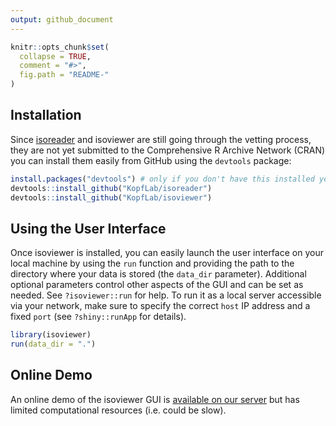 ```yaml
---
output: github_document
---
```


<!-- README.md is generated from README.Rmd. Please edit that file -->

```r
knitr::opts_chunk$set(
  collapse = TRUE,
  comment = "#>",
  fig.path = "README-"
)
```

## Installation

Since [isoreader](http://www.github.com/KopfLab/isoreader) and isoviewer are still going through the vetting process, they are not yet submitted to the Comprehensive R Archive Network (CRAN) you can install them easily from GitHub using the `devtools` package:

```r
install.packages("devtools") # only if you don't have this installed yet
devtools::install_github("KopfLab/isoreader")
devtools::install_github("KopfLab/isoviewer")
```

## Using the User Interface

Once isoviewer is installed, you can easily launch the user interface on your local machine by using the `run` function and providing the path to the directory where your data is stored (the `data_dir` parameter). Additional optional parameters control other aspects of the GUI and can be set as needed. See `?isoviewer::run` for help. To run it as a local server accessible via your network, make sure to specify the correct `host` IP address and a fixed `port` (see `?shiny::runApp` for details).

```r
library(isoviewer)
run(data_dir = ".")
```

## Online Demo

An online demo of the isoviewer GUI is [available on our server](http://server.kopflab.com/shiny/apps/isoviewer/) but has limited computational resources (i.e. could be slow).

